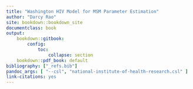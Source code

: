 ```yaml
---
title: "Washington HIV Model for MSM Parameter Estimation"
author: "Darcy Rao"
site: bookdown::bookdown_site
documentclass: book
output:
    bookdown::gitbook: 
        config:
            toc:
                collapse: section
    bookdown::pdf_book: default
bibliography: ["_refs.bib"]
pandoc_args: [ "--csl", "national-institute-of-health-research.csl" ]
link-citations: yes
---
```

